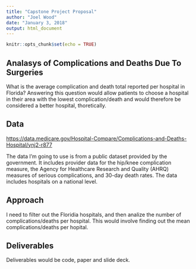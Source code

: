 ```yaml
---
title: "Capstone Project Proposal"
author: "Joel Wood"
date: "January 3, 2018"
output: html_document
---
```


```r
knitr::opts_chunk$set(echo = TRUE)
```

## Analasys of Complications and Deaths Due To Surgeries

What is the average complication and death total reported per hospital in Florida? Answering this question would allow patients to choose a hospital in their area with the lowest complication/death and would therefore be considered a better hospital, thoretically. 

## Data

<https://data.medicare.gov/Hospital-Compare/Complications-and-Deaths-Hospital/ynj2-r877>

The data I'm going to use is from a public dataset provided by the government. It includes provider data for the hip/knee complication measure, the Agency for Healthcare Research and Quality (AHRQ) measures of serious complications, and 30-day death rates. The data includes hospitals on a national level.

## Approach

I need to filter out the Floridia hospitals, and then analize the number of complications/deaths per hospital. This would involve finding out the mean complications/deaths per hopital.    

## Deliverables

Deliverables would be code, paper and slide deck.
